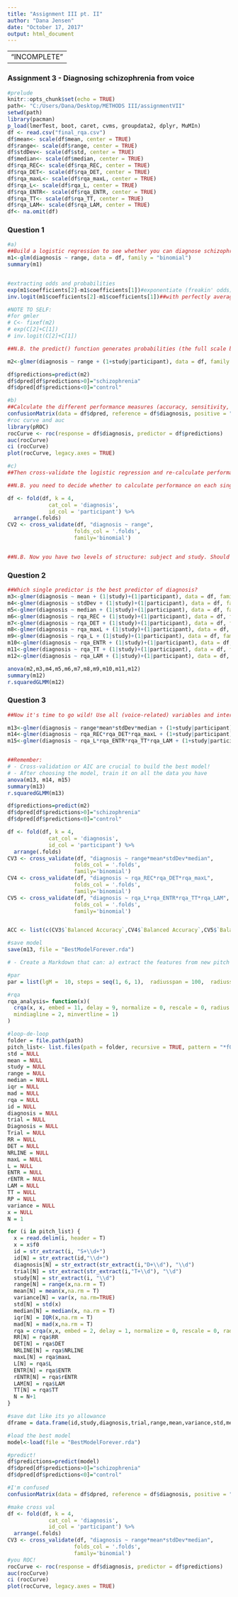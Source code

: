---
title: "Assignment III pt. II"
author: "Dana Jensen"
date: "October 17, 2017"
output: html_document
---
---
                          "INCOMPLETE"
---
### Assignment 3 - Diagnosing schizophrenia from voice
```{r setup, include=FALSE}
#prelude
knitr::opts_chunk$set(echo = TRUE)
path<- "C:/Users/Dana/Desktop/METHODS III/assignmentVII"
setwd(path)
library(pacman)
p_load(lmerTest, boot, caret, cvms, groupdata2, dplyr, MuMIn)
df <- read.csv("final_rqa.csv")
df$mean<- scale(df$mean, center = TRUE)
df$range<- scale(df$range, center = TRUE)
df$stdDev<- scale(df$std, center = TRUE)
df$median<- scale(df$median, center = TRUE)
df$rqa_REC<- scale(df$rqa_REC, center = TRUE)
df$rqa_DET<- scale(df$rqa_DET, center = TRUE)
df$rqa_maxL<- scale(df$rqa_maxL, center = TRUE)
df$rqa_L<- scale(df$rqa_L, center = TRUE)
df$rqa_ENTR<- scale(df$rqa_ENTR, center = TRUE)
df$rqa_TT<- scale(df$rqa_TT, center = TRUE)
df$rqa_LAM<- scale(df$rqa_LAM, center = TRUE)
df<- na.omit(df)
```
### Question 1
```{r}
#a)
##Build a logistic regression to see whether you can diagnose schizophrenia from pitch range only.
m1<-glm(diagnosis ~ range, data = df, family = "binomial")
summary(m1)


#extracting odds and probabilities
exp(m1$coefficients[2]-m1$coefficients[1])#exponentiate (freakin' odds)
inv.logit(m1$coefficients[2]-m1$coefficients[1])##with perfectly average mean and range, if you always assume diagnisis is positive, how often will you be correct in this assumption

#NOTE TO SELF:
#for gmler
# C<- fixef(m2)
# exp(C[2]+C[1])
# inv.logit(C[2]+C[1])

##N.B. the predict() function generates probabilities (the full scale between 0 and 1). A probability > .5 indicates a choice of 1, below a choice of 0.

m2<-glmer(diagnosis ~ range + (1+study|participant), data = df, family = "binomial")

df$predictions=predict(m2)
df$dpred[df$predictions>0]="schizophrenia"
df$dpred[df$predictions<0]="control"

#b)
##Calculate the different performance measures (accuracy, sensitivity, specificity, PPV, NPV, ROC curve) on a logistic regression using the full dataset. Don't forget the random effects!
confusionMatrix(data = df$dpred, reference = df$diagnosis, positive = "schizophrenia") 
#roc curve and auc
library(pROC)
rocCurve <- roc(response = df$diagnosis, predictor = df$predictions)
auc(rocCurve) 
ci (rocCurve)
plot(rocCurve, legacy.axes = TRUE) 

#c)
##Then cross-validate the logistic regression and re-calculate performance on the testing folds. N.B. The cross-validation functions you already have should be tweaked: you need to calculate these new performance measures.

##N.B. you need to decide whether to calculate performance on each single test fold or save all the prediction for test folds in one dataset, so to calculate overall performance.

df <- fold(df, k = 4,
             cat_col = 'diagnosis',
             id_col = 'participant') %>% 
  arrange(.folds)
CV2 <- cross_validate(df, "diagnosis ~ range", 
                     folds_col = '.folds', 
                     family='binomial')


##N.B. Now you have two levels of structure: subject and study. Should this impact your cross-validation?
```
### Question 2
```{r}
##Which single predictor is the best predictor of diagnosis?
m3<-glmer(diagnosis ~ mean + (1|study)+(1|participant), data = df, family = "binomial")
m4<-glmer(diagnosis ~ stdDev + (1|study)+(1|participant), data = df, family = "binomial")
m5<-glmer(diagnosis ~ median + (1|study)+(1|participant), data = df, family = "binomial")
m6<-glmer(diagnosis ~ rqa_REC + (1|study)+(1|participant), data = df, family = "binomial")
m7<-glmer(diagnosis ~ rqa_DET + (1|study)+(1|participant), data = df, family = "binomial")
m8<-glmer(diagnosis ~ rqa_maxL + (1|study)+(1|participant), data = df, family = "binomial")
m9<-glmer(diagnosis ~ rqa_L + (1|study)+(1|participant), data = df, family = "binomial")
m10<-glmer(diagnosis ~ rqa_ENTR + (1|study)+(1|participant), data = df, family = "binomial")
m11<-glmer(diagnosis ~ rqa_TT + (1|study)+(1|participant), data = df, family = "binomial")
m12<-glmer(diagnosis ~ rqa_LAM + (1|study)+(1|participant), data = df, family = "binomial")

anova(m2,m3,m4,m5,m6,m7,m8,m9,m10,m11,m12)
summary(m12)
r.squaredGLMM(m12)
```
### Question 3
```{r}
##Now it's time to go wild! Use all (voice-related) variables and interactions you can think of. Compare models and select the best performing model you can find.

m13<-glmer(diagnosis ~ range*mean*stdDev*median + (1+study|participant), data = df, family = "binomial")
m14<-glmer(diagnosis ~ rqa_REC*rqa_DET*rqa_maxL + (1+study|participant), data = df, family = "binomial")
m15<-glmer(diagnosis ~ rqa_L*rqa_ENTR*rqa_TT*rqa_LAM + (1+study|participant), data = df, family = "binomial")


##Remember:
# - Cross-validation or AIC are crucial to build the best model!
# - After choosing the model, train it on all the data you have
anova(m13, m14, m15)
summary(m13)
r.squaredGLMM(m13)

df$predictions=predict(m2)
df$dpred[df$predictions>0]="schizophrenia"
df$dpred[df$predictions<0]="control"

df <- fold(df, k = 4,
             cat_col = 'diagnosis',
             id_col = 'participant') %>% 
  arrange(.folds)
CV3 <- cross_validate(df, "diagnosis ~ range*mean*stdDev*median", 
                     folds_col = '.folds', 
                     family='binomial')
CV4 <- cross_validate(df, "diagnosis ~ rqa_REC*rqa_DET*rqa_maxL", 
                     folds_col = '.folds', 
                     family='binomial')
CV5 <- cross_validate(df, "diagnosis ~ rqa_L*rqa_ENTR*rqa_TT*rqa_LAM", 
                     folds_col = '.folds', 
                     family='binomial')


ACC <- list(c(CV3$`Balanced Accuracy`,CV4$`Balanced Accuracy`,CV5$`Balanced Accuracy`))

#save model
save(m13, file = "BestModelForever.rda")
```

```{r}
# - Create a Markdown that can: a) extract the features from new pitch files(basically your previous markdown), b) load your model (e.g.load("BestModelForever.rda")), and c) predict the diagnosis in the new dataframe.

#par
par = list(lgM =  10, steps = seq(1, 6, 1),  radiusspan = 100,  radiussample = 40, normalize = 0,  rescale = 0,  mindiagline = 2,  minvertline = 2,  tw = 0,  whiteline = FALSE,  recpt = FALSE,  fnnpercent = 10,  typeami = 'mindip')

#rqa
rqa_analysis= function(x)(  
  crqa(x, x, embed = 11, delay = 9, normalize = 0, rescale = 0, radius = 2,
  mindiagline = 2, minvertline = 1)
)

#loop-de-loop
folder = file.path(path)
pitch_list<- list.files(path = folder, recursive = TRUE, pattern = "*f0.txt")
std = NULL
mean = NULL
study = NULL
range = NULL
median = NULL
iqr = NULL
mad = NULL
rqa = NULL
id = NULL
diagnosis = NULL
trial = NULL
Diagnosis = NULL
Trial = NULL
RR = NULL
DET = NULL
NRLINE = NULL
maxL = NULL
L = NULL
ENTR = NULL
rENTR = NULL
LAM = NULL
TT = NULL
RP = NULL
variance = NULL
x = NULL
N = 1

for (i in pitch_list) {
  x = read.delim(i, header = T)
  x = x$f0
  id = str_extract(i, "S+\\d+")
  id[N] = str_extract(id,"\\d+")
  diagnosis[N] = str_extract(str_extract(i,"D+\\d"), "\\d")
  trial[N] = str_extract(str_extract(i,"T+\\d"), "\\d")
  study[N] = str_extract(i, "\\d")
  range[N] = range(x,na.rm = T)
  mean[N] = mean(x,na.rm = T)
  variance[N] = var(x, na.rm=TRUE)
  std[N] = std(x)
  median[N] = median(x, na.rm = T)
  iqr[N] = IQR(x,na.rm = T)
  mad[N] = mad(x,na.rm = T)
  rqa = crqa(x,x, embed = 2, delay = 1, normalize = 0, rescale = 0, radius = 0.5, mindiagline = 2, minvertline = 1)
  RR[N] = rqa$RR
  DET[N] = rqa$DET
  NRLINE[N] = rqa$NRLINE
  maxL[N] = rqa$maxL
  L[N] = rqa$L
  ENTR[N] = rqa$ENTR
  rENTR[N] = rqa$rENTR
  LAM[N] = rqa$LAM
  TT[N] = rqa$TT
  N = N+1
}

#save dat like its yo allowance
dframe = data.frame(id,study,diagnosis,trial,range,mean,variance,std,median,mad,RR,DET,NRLINE,maxL,L,ENTR,rENTR,LAM,TT)

#load the best model
model<-load(file = "BestModelForever.rda")

#predict!
df$predictions=predict(model)
df$dpred[df$predictions>0]="schizophrenia"
df$dpred[df$predictions<0]="control"

#I'm confused
confusionMatrix(data = df$dpred, reference = df$diagnosis, positive = "schizophrenia")

#make cross val
df <- fold(df, k = 4,
             cat_col = 'diagnosis',
             id_col = 'participant') %>% 
  arrange(.folds)
CV3 <- cross_validate(df, "diagnosis ~ range*mean*stdDev*median", 
                     folds_col = '.folds', 
                     family='binomial')
#you ROC!
rocCurve <- roc(response = df$diagnosis, predictor = df$predictions)
auc(rocCurve) 
ci (rocCurve)
plot(rocCurve, legacy.axes = TRUE) 
```